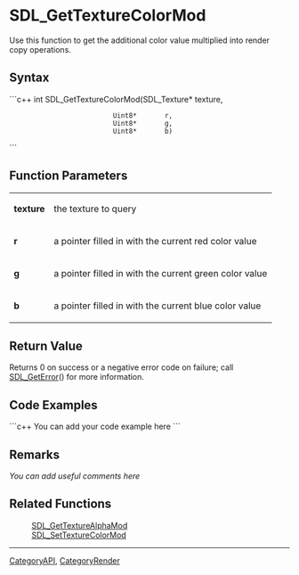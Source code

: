 <!-- pragma section-numbers off -->
<!-- pragma disable-camelcase -->

= SDL_GetTextureColorMod =
Use this function to get the additional color value multiplied into render copy operations.


== Syntax ==
```c++
int SDL_GetTextureColorMod(SDL_Texture* texture,
                           Uint8*       r,
                           Uint8*       g,
                           Uint8*       b)
```

== Function Parameters ==
{|
|'''texture'''
|the texture to query
|-
|'''r'''
|a pointer filled in with the current red color value
|-
|'''g'''
|a pointer filled in with the current green color value
|-
|'''b'''
|a pointer filled in with the current blue color value
|}

== Return Value ==
Returns 0 on success or a negative error code on failure; call [[SDL_GetError]]() for more information.

== Code Examples ==
```c++
You can add your code example here
```

== Remarks ==
''You can add useful comments here''

== Related Functions ==
:[[SDL_GetTextureAlphaMod]]
:[[SDL_SetTextureColorMod]]

----
[[CategoryAPI]], [[CategoryRender]]
